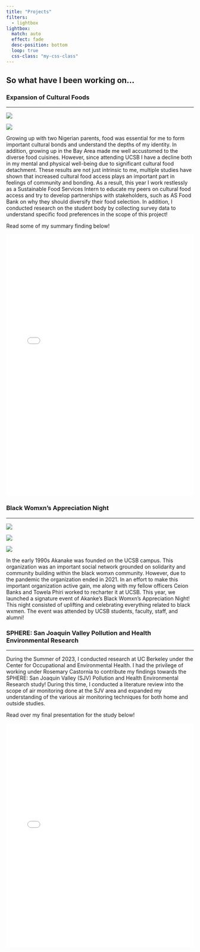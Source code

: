 ```yaml
---
title: "Projects"
filters:
  - lightbox
lightbox:
  match: auto
  effect: fade
  desc-position: bottom
  loop: true
  css-class: "my-css-class"
---
```


## So what have I been working on...

### Expansion of Cultural Foods

---

::: {layout="[[1, 1]]"} 

![](images-SFSS/image_91.JPG){group="FF" description="Survey Collection, Spring 2024."  class="space-right"}

![](images-SFSS/image_92.JPG){group="FF" description="Survey Collection, Spring 2024."}

:::

Growing up with two Nigerian parents, food was essential for me to form important cultural bonds and understand the depths of my identity. In addition, growing up in the Bay Area made me well accustomed to the diverse food cuisines. However, since attending UCSB I have a decline both in my mental and physical well-being due to significant cultural food detachment. These results are not just intrinsic to me, multiple studies have shown that increased cultural food access plays an important part in feelings of community and bonding. As a result, this year I work restlessly as a Sustainable Food Services Intern to educate my peers on cultural food access and try to develop partnerships with stakeholders, such as AS Food Bank on why they should diversify their food selection. In addition, I conducted research on the student body by collecting survey data to understand specific food preferences in the scope of this project!

Read some of my summary finding below!

![](reports/summary_findings.pdf){width=100% height=700px}

### Black Womxn's Appreciation Night

---

::: {layout="[[1, 1, 1]]"} 

![](images-appreciation/070.jpg){group="BW" description="Black Womxn's Appreciation Night, Spring 2024."}

![](images-appreciation/062.jpg){group="BW" description="Black Womxn's Appreciation Night, Spring 2024."}

![](images-appreciation/028.jpg){group="BW" description="Black Womxn's Appreciation Night, Spring 2024."}

:::

In the early 1990s Akanake was founded on the UCSB campus. This organization was an important social network grounded on solidarity and community building within the black womxn community. However, due to the pandemic the organization ended in 2021. In an effort to make this important organization active gain, me along with my fellow officers Ceion Banks and Towela Phiri worked to recharter it at UCSB. This year, we launched a signature event of Akanke's Black Womxn's Appreciation Night! This night consisted of uplifting and celebrating everything related to black wxmen. The event was attended by UCSB students, faculty, staff, and alumni!

### SPHERE: San Joaquin Valley Pollution and Health Environmental Research

---

During the Summer of 2023, I conducted research at UC Berkeley under the Center for Occupational and Environmental Health. I had the privilege of working under Rosemary Castornia to contribute my findings towards the SPHERE: San Joaquin Valley (SJV) Pollution and Health Environmental Research study! During this time, I conducted a literature review into the scope of air monitoring done at the SJV area and expanded my understanding of the various air monitoring techniques for both home and outside studies.

Read over my final presentation for the study below!

![](reports/SJV.pdf){width=100% height=600px}


